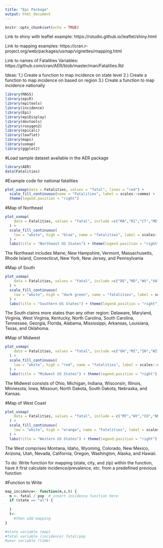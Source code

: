 ```yaml
---
title: "Epi Package"
output: html_document
---
```


```r
knitr::opts_chunk$set(echo = TRUE)
```

Link to shiny with leaflet example:
https://rstudio.github.io/leaflet/shiny.html 

Link to mapping examples: 
https://cran.r-project.org/web/packages/usmap/vignettes/mapping.html

Link to names of Fatalities Variables:
https://github.com/cran/AER/blob/master/man/Fatalities.Rd 

Ideas:
1.) Create a function to map incidence on state level
2.) Create a function to map incidence on based on region
3.) Create a function to map incidence nationally


```r
library(MASS)
library(epiR)
library(epitools)
library(incidence)
library(Epi)
library(epiDisplay)
library(devtools)
library(roxygen2)
library(epicalc)
library(leaflet)
library(maps)
library(usmap)
library(ggplot2)
```

#Load sample dataset available in the AER package
```r
library(AER)
data(Fatalities)
```


#Example code for national fatalities
```r
plot_usmap(data = Fatalities, values = "fatal", lines = "red") + 
  scale_fill_continuous(name = "Fatalities", label = scales::comma) + 
  theme(legend.position = "right")
```

#Map of Northeast
```r
plot_usmap(
    data = Fatalities, values = "fatal", include =c("MA","RI","CT","ME","VT","NH","NY","NJ","PA"), lines = "black"
  ) + 
  scale_fill_continuous(
    low = "white", high = "blue", name = "fatalities", label = scales::comma
  ) + 
  labs(title = "Northeast US States") + theme(legend.position = "right")
```
The Northeast includes Maine, New Hampshire, Vermont, Massachusetts, Rhode Island, Connecticut, New York, New Jersey, and Pennsylvania

#Map of South 
```r
plot_usmap(
    data = Fatalities, values = "fatal", include =c("DE","MD","WV","VA","KY","TN","NC","SC","GA","AL","MS","AR","LA","FL","TX","OK"), lines = "black"
  ) + 
  scale_fill_continuous(
    low = "white", high = "dark green", name = "fatalities", label = scales::comma
  ) + 
  labs(title = "Southern US States") + theme(legend.position = "right")
```
The South claims more states than any other region: Delaware, Maryland, Virginia, West Virginia, Kentucky, North Carolina, South Carolina, Tennessee, Georgia, Florida, Alabama, Mississippi, Arkansas, Louisiana, Texas, and Oklahoma.

#Map of Midwest
```r
plot_usmap(
    data = Fatalities, values = "fatal", include =c("OH","MI","IN","WI","IL","MN","IA","MO","ND","SD","NE","KS"), lines = "black"
  ) + 
  scale_fill_continuous(
    low = "white", high = "red", name = "fatalities", label = scales::comma
  ) + 
  labs(title = "Midwest US States") + theme(legend.position = "right")
```
The Midwest consists of Ohio, Michigan, Indiana, Wisconsin, Illinois, Minnesota, Iowa, Missouri, North Dakota, South Dakota, Nebraska, and Kansas.

#Map of West Coast
```r
plot_usmap(
    data = Fatalities, values = "fatal", include = c("MT","WY","CO","NM","AZ","UT","CA", "ID", "NV", "OR", "WA","AK","HI"), lines = "red"
  ) + 
  scale_fill_continuous(
    low = "white", high = "orange", name = "Fatalities", label = scales::comma
  ) + 
  labs(title = "Western US States") + theme(legend.position = "right")
```
The West comprises Montana, Idaho, Wyoming, Colorado, New Mexico, Arizona, Utah, Nevada, California, Oregon, Washington, Alaska, and Hawaii.

To do: 
Write function for mapping (state, city, and zip)
within the function, have it first calculate incidence/prevalence, etc. from a predefined previous function

#Function to Write
```r
map_incidence<- function(m,s,t) {
  m <- fatal / pop  # insert incidence function here
  if (state == "al") {
    
  }
  t<-
    #then add mapping
}

#state variable (map)
#fatal variable (incidence) fatal/pop
#year variable (time)
```




